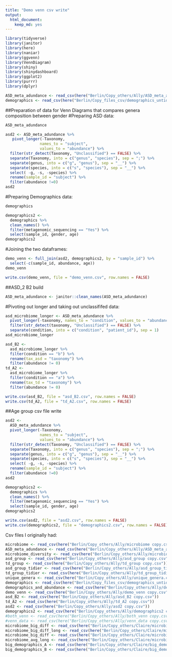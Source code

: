 ```yaml
---
title: "Demo venn csv write"
output: 
  html_document: 
    keep_md: yes
---
```


```r
library(tidyverse)
library(janitor)
library(here)
library(naniar)
library(ggvenn)
library(VennDiagram)
library(shiny)
library(shinydashboard)
library(ggplot2)
library(purrr)
library(dplyr)
```

```r
ASD_meta_adundance <- read_csv(here("Berlin/Copy_others/Ally/ASD_meta_abundance_2 copy.csv"))
demographics <- read_csv(here("Berlin/Copy_files_csv/demographics_untidy copy.csv"))
```

##Preparation of data for Venn Diagrams that compares genera composition between gender
#Preparing ASD data:
```r
ASD_meta_adundance
```

```r
asd2 <- ASD_meta_adundance %>%
   pivot_longer(-Taxonomy, 
               names_to = "subject", 
               values_to = "abundance") %>% 
  filter(str_detect(Taxonomy, "Unclassified") == FALSE) %>% 
  separate(Taxonomy, into = c("genus", "species"), sep = ";") %>% 
  separate(genus, into = c("g", "genus"), sep = "__") %>% 
  separate(species, into = c("s", "species"), sep = "__") %>% 
  select( -g, -s, -species) %>% 
  rename(sample_id = "subject") %>% 
  filter(abundance !=0)
asd2
```
#Preparing Demographics data:
```r
demographics
```

```r
demographics2 <-
  demographics %>% 
  clean_names() %>% 
  filter(metagenomic_sequencing == "Yes") %>% 
  select(sample_id, gender, age)
demographics2
```
#Joining the two dataframes:
```r
demo_venn <- full_join(asd2, demographics2, by = "sample_id") %>% 
  select(-c(sample_id, abundance, age))
demo_venn
```
```r
write.csv(demo_venn, file = "demo_venn.csv", row.names = FALSE)
```

##ASD_2 B2 build
```r
ASD_meta_adundance <- janitor::clean_names(ASD_meta_adundance)
```

#Pivoting out longer and taking out unclassififed data:
```r
asd_microbiome_longer <- ASD_meta_adundance %>% 
  pivot_longer(-taxonomy, names_to = "condition", values_to = "abundance")%>% 
  filter(str_detect(taxonomy, "Unclassified") == FALSE) %>% 
  separate(condition, into = c("condition", "patient_id"), sep = 1)
asd_microbiome_longer
```

```r
asd_B2 <-
  asd_microbiome_longer %>% 
  filter(condition == "b") %>% 
  rename(tax_asd = "taxonomy") %>% 
  filter(abundance != 0)
td_A2 <-
  asd_microbiome_longer %>% 
  filter(condition == "a") %>% 
  rename(tax_td = "taxonomy") %>%
  filter(abundance != 0)
```

```r
write.csv(asd_B2, file = "asd_B2.csv", row.names = FALSE)
write.csv(td_A2, file = "td_A2.csv", row.names = FALSE)
```


##Age group csv file write
```r
asd2 <- 
  ASD_meta_adundance %>% 
  pivot_longer(-Taxonomy, 
               names_to = "subject", 
               values_to = "abundance") %>% 
  filter(str_detect(Taxonomy, "Unclassified") == FALSE) %>% 
  separate(Taxonomy, into = c("genus", "species"), sep = ";") %>% 
  separate(genus, into = c("g", "genus"), sep = "__") %>% 
  separate(species, into = c("s", "species"), sep = "__") %>% 
  select( -g, -s, -species) %>% 
  rename(sample_id = "subject") %>% 
  filter(abundance !=0)
asd2
```

```r
demographics2 <-
  demographics %>% 
  clean_names() %>% 
  filter(metagenomic_sequencing == "Yes") %>% 
  select(sample_id, gender, age)
demographics2
```
```r
write.csv(asd2, file = "asd2.csv", row.names = FALSE)
write.csv(demographics2, file = "demographics2.csv", row.names = FALSE)
```


Csv files I originally had:
```r
microbiome <- read_csv(here("Berlin/Copy_others/Ally/microbiome copy.csv"))
ASD_meta_adundance <- read_csv(here("Berlin/Copy_others/Ally/ASD_meta_abundance_2 copy.csv"))
microbiome_diversity <- read_csv(here("Berlin/Copy_others/Ally/microbiome_diversity copy.csv"))
asd_group <- read_csv(here("Berlin/Copy_others/Ally/asd_group copy.csv"))
td_group <- read_csv(here("Berlin/Copy_others/Ally/td_group copy.csv"))
asd_group_tidier <- read_csv(here("Berlin/Copy_others/Ally/asd_group_tidier copy.csv"))
td_group_tidier <- read_csv(here("Berlin/Copy_others/Ally/td_group_tidier copy.csv"))
unique_genera <- read_csv(here("Berlin/Copy_others/Ally/unique_genera.csv"))
demographics <- read_csv(here("Berlin/Copy_files_csv/demographics_untidy copy.csv"))
demographics_and_abundance <- read_csv(here("Berlin/Copy_others/Ally/demographics_and_abundance copy.csv"))
demo_venn <- read_csv(here("Berlin/Copy_others/Ally/demo_venn copy.csv"))
asd_B2 <- read_csv(here("Berlin/Copy_others/Ally/asd_B2 copy.csv"))
td_A2 <- read_csv(here("Berlin/Copy_others/Ally/td_A2 copy.csv"))
asd2 <- read_csv(here("Berlin/Copy_others/Ally/asd2 copy.csv"))
demographics2 <- read_csv(here("Berlin/Copy_others/Ally/demographics2 copy.csv"))
#both_venn <- read_csv(here("Berlin/Copy_others/Ally/both_venn copy.csv"))
#venn_data <- read_csv(here("Berlin/Copy_others/Ally/venn_data copy.csv"))
microbiome_big_diff <- read_csv(here("Berlin/Copy_others/Claire/microbiome_big_diff copy.csv"))
microbiome_big_diff_long <- read_csv(here("Berlin/Copy_others/Claire/microbiome_big_diff_long copy.csv"))
microbiome_big_diff <- read_csv(here("Berlin/Copy_others/Claire/microbiome_big_diff copy.csv"))
microbiome_avg_long <- read_csv(here("Berlin/Copy_others/Claire/microbiome_avg_long copy.csv"))
big_demographics_A <- read_csv(here("Berlin/Copy_others/Claire/big_demographics_A copy.csv"))
big_demographics_B <- read_csv(here("Berlin/Copy_others/Claire/big_demographics_B copy.csv"))
```
